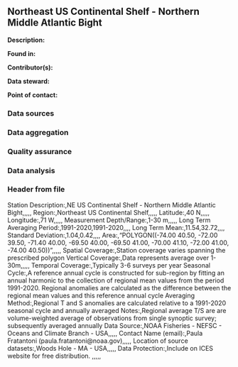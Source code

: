 ## Northeast US Continental Shelf - Northern Middle Atlantic Bight

**Description:** 


**Found in:**

**Contributor(s):**

**Data steward:**

**Point of contact:**

### Data sources

### Data aggregation

### Quality assurance

### Data analysis

### Header from file
Station Description:,NE US Continental Shelf - Northern Middle Atlantic Bight,,,,,
Region:,Northeast US Continental Shelf,,,,,
Latitude:,40 N,,,,,
Longitude:,71 W,,,,,
Measurement Depth/Range:,1-30 m,,,,,
Long Term Averaging Period:,1991-2020,1991-2020,,,,
Long Term Mean:,11.54,32.72,,,,
Standard Deviation:,1.04,0.42,,,,
Area:,"POLYGON((-74.00 40.50, -72.00 39.50, -71.40 40.00, -69.50 40.00, -69.50 41.00, -70.00 41.10, -72.00 41.00, -74.00 40.50))",,,,,
Spatial Coverage:,Station coverage varies spanning the prescribed polygon 
Vertical Coverage:,Data represents average over 1-30m,,,,,
Temporal Coverage:,Typically 3-6 surveys per year
Seasonal Cycle:,A reference annual cycle is constructed for sub-region by fitting an annual harmonic to the collection of regional mean values from the period 1991-2020. Regional anomalies are calculated as the difference between the regional mean values and this reference annual cycle
Averaging Method:,Regional T and S anomalies are calculated relative to a 1991-2020 seasonal cycle and annually averaged
Notes:,Regional average T/S are are volume-weighted average of observations from single synoptic survey; subsequently averaged annually
Data Source:,NOAA Fisheries - NEFSC - Oceans and Climate Branch - USA,,,,,
Contact Name (email):,Paula Fratantoni (paula.fratantoni@noaa.gov),,,,,
Location of source datasets:,Woods Hole - MA - USA,,,,,
Data Protection:,Include on ICES website for free distribution. ,,,,,
